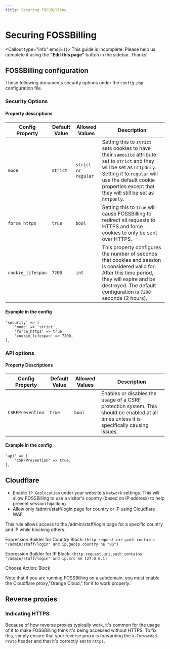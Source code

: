 ```yaml
---
title: Securing FOSSBilling
---
```



# <FontAwesomeIcon icon={faUserShield} /> Securing FOSSBilling

<Callout type="info" emoji={<FontAwesomeIcon icon={faPersonDigging} />}>
    This guide is incomplete. Please help us complete it using the **"Edit this page"** button in the sidebar. Thanks!
</Callout>

## FOSSBilling configuration

These following documents security options under the `config.php` configuration file.

### Security Options

#### Property descriptions 

| Config Property | Default Value | Allowed Values | Description |
| --- | --- | --- | --- |
| `mode` | `strict` | `strict` or `regular` | Setting this to `strict` sets cookies to have their `samesite` attribute set to `strict` and they will be set as `httpOnly`. Setting it to `regular` will use the default cookie properties except that they will still be set as `httpOnly`. |
| `force_https` | `true` | `bool` | Setting this to `true` will cause FOSSBilling to redirect all requests to HTTPS and force cookies to only be sent over HTTPS.|
| `cookie_lifespan` | `7200` | `int` | This property configures the number of seconds that cookies and session is considered valid for. After this time period, they will expire and be destroyed. The default configuration is `7200` seconds (2 hours).|

#### Example in  the config
```
'security' => [
	'mode' => 'strict',
	'force_https' => true,
	'cookie_lifespan' => 7200,
],
```

### API options

#### Property Descriptions 

| Config Property | Default Value | Allowed Values | Description |
| --- | --- | --- | --- |
| `CSRFPrevention` | `true` | `bool` | Enables or disables the usage of a CSRF protection system. This should be enabled at all times unless it is specifically causing issues.|

#### Example in  the config

```
'api' => [
	'CSRFPrevention' => true,
],
```

## Cloudflare
 - Enable `IP Geolocation` under your website's `Network` settings. This will allow FOSSBilling to use a visitor's country (based on IP address) to help prevent session hijacking.
-  Allow only /admin/staff/login page for country or IP using Cloudflare WAF

This rule allows access to the /admin/staff/login page for a specific country and IP while blocking others.

Expression Builder for Country Block:
`(http.request.uri.path contains "/admin/staff/login" and ip.geoip.country ne "US")`

Expression Builder for IP Block:
`(http.request.uri.path contains "/admin/staff/login" and ip.src ne 127.0.0.1)`

Choose Action: Block

Note that if you are running FOSSBilling on a subdomain, you must enable the Cloudflare proxy,"Orange Cloud," for it to work properly.



## Reverse proxies

### Indicating HTTPS
 
Because of how reverse proxies typically work, it's common for the usage of it to make FOSSBilling think it's being accessed without HTTPS.
To fix this, simply ensure that your reverse proxy is forwarding the `X-Forwarded-Proto` header and that it's correctly set to `https`.
